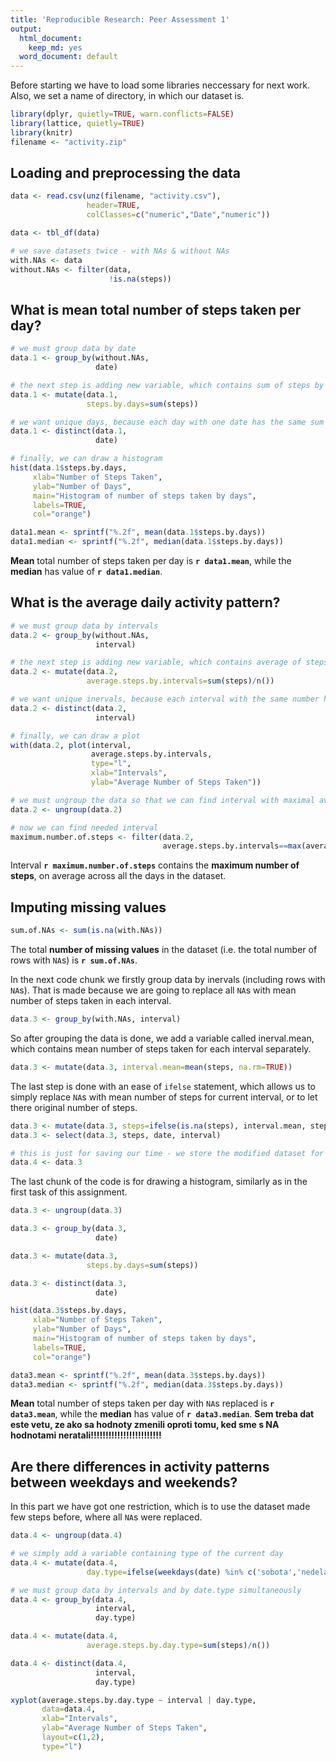 ```yaml
---
title: 'Reproducible Research: Peer Assessment 1'
output:
  html_document:
    keep_md: yes
  word_document: default
---
```


Before starting we have to load some libraries neccessary for next work. Also, we set a name of directory, in which our dataset is.
```r
library(dplyr, quietly=TRUE, warn.conflicts=FALSE)
library(lattice, quietly=TRUE)
library(knitr)
filename <- "activity.zip"
```


## Loading and preprocessing the data
```r

data <- read.csv(unz(filename, "activity.csv"),
                 header=TRUE,
                 colClasses=c("numeric","Date","numeric"))

data <- tbl_df(data)

# we save datasets twice - with NAs & without NAs
with.NAs <- data
without.NAs <- filter(data,
                      !is.na(steps))
```


## What is mean total number of steps taken per day?
```r

# we must group data by date
data.1 <- group_by(without.NAs,
                   date)

# the next step is adding new variable, which contains sum of steps by days
data.1 <- mutate(data.1,
                 steps.by.days=sum(steps))

# we want unique days, because each day with one date has the same sum of steps  
data.1 <- distinct(data.1,
                   date)

# finally, we can draw a histogram
hist(data.1$steps.by.days,
     xlab="Number of Steps Taken",
     ylab="Number of Days",
     main="Histogram of number of steps taken by days",
     labels=TRUE,
     col="orange")

data1.mean <- sprintf("%.2f", mean(data.1$steps.by.days))
data1.median <- sprintf("%.2f", median(data.1$steps.by.days))
```
**Mean** total number of steps taken per day is **`r data1.mean`**, while the **median** has value of **`r data1.median`**.


## What is the average daily activity pattern?
```r

# we must group data by intervals
data.2 <- group_by(without.NAs,
                   interval)

# the next step is adding new variable, which contains average of steps by intervals
data.2 <- mutate(data.2,
                 average.steps.by.intervals=sum(steps)/n())

# we want unique inervals, because each interval with the same number has the same average of steps  
data.2 <- distinct(data.2,
                   interval)

# finally, we can draw a plot
with(data.2, plot(interval,
                  average.steps.by.intervals,
                  type="l",
                  xlab="Intervals",
                  ylab="Average Number of Steps Taken"))

# we must ungroup the data so that we can find interval with maximal average steps taken
data.2 <- ungroup(data.2)

# now we can find needed interval
maximum.number.of.steps <- filter(data.2,
                                  average.steps.by.intervals==max(average.steps.by.intervals))$interval
```
Interval **`r maximum.number.of.steps`** contains the **maximum number of steps**, on average across all the days in the dataset.


## Imputing missing values
```r
sum.of.NAs <- sum(is.na(with.NAs))
```
The total **number of missing values** in the dataset (i.e. the total number of rows with `NA`s) is **`r sum.of.NAs`**.

In the next code chunk we firstly group data by inervals (including rows with `NA`s). That is made because we are going to replace all `NA`s with mean number of steps taken in each interval.
```r
data.3 <- group_by(with.NAs, interval)
```

So after grouping the data is done, we add a variable called inerval.mean, which contains mean number of steps taken for each interval separately.
```r
data.3 <- mutate(data.3, interval.mean=mean(steps, na.rm=TRUE))
```

The last step is done with an ease of `ifelse` statement, which allows us to simply replace `NA`s with mean number of steps for current interval, or to let there original number of steps.
```r
data.3 <- mutate(data.3, steps=ifelse(is.na(steps), interval.mean, steps))
data.3 <- select(data.3, steps, date, interval)

# this is just for saving our time - we store the modified dataset for next task
data.4 <- data.3
```

The last chunk of the code is for drawing a histogram, similarly as in the first task of this assignment.
```r
data.3 <- ungroup(data.3)

data.3 <- group_by(data.3,
                   date)

data.3 <- mutate(data.3,
                 steps.by.days=sum(steps))

data.3 <- distinct(data.3,
                   date)

hist(data.3$steps.by.days,
     xlab="Number of Steps Taken",
     ylab="Number of Days",
     main="Histogram of number of steps taken by days",
     labels=TRUE,
     col="orange")

data3.mean <- sprintf("%.2f", mean(data.3$steps.by.days))
data3.median <- sprintf("%.2f", median(data.3$steps.by.days))

```
**Mean** total number of steps taken per day with `NA`s replaced is **`r data3.mean`**, while the **median** has value of **`r data3.median`**. **Sem treba dat este vetu, ze ako sa hodnoty zmenili oproti tomu, ked sme s NA hodnotami neratali!!!!!!!!!!!!!!!!!!!!!!!!**


## Are there differences in activity patterns between weekdays and weekends?
In this part we have got one restriction, which is to use the dataset made few steps before, where all `NA`s were replaced.
```r

data.4 <- ungroup(data.4)

# we simply add a variable containing type of the current day
data.4 <- mutate(data.4,
                 day.type=ifelse(weekdays(date) %in% c('sobota','nedela'),'weekend','weekday'))

# we must group data by intervals and by date.type simultaneously
data.4 <- group_by(data.4,
                   interval,
                   day.type)

data.4 <- mutate(data.4,
                 average.steps.by.day.type=sum(steps)/n())

data.4 <- distinct(data.4,
                   interval,
                   day.type)

xyplot(average.steps.by.day.type ~ interval | day.type,
       data=data.4,
       xlab="Intervals",
       ylab="Average Number of Steps Taken",
       layout=c(1,2),
       type="l")
```